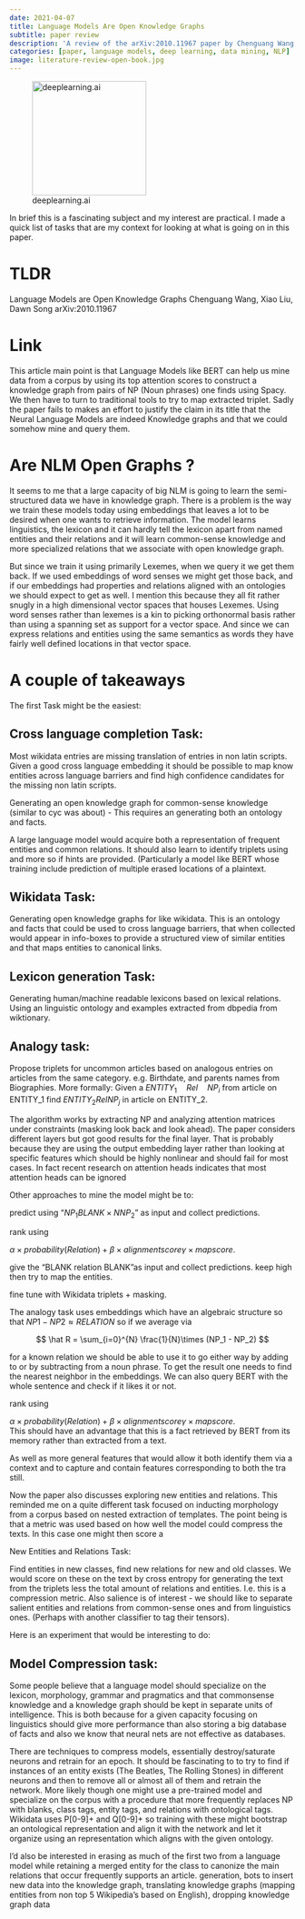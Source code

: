 ```yaml
---
date: 2021-04-07
title: Language Models Are Open Knowledge Graphs
subtitle: paper review
description: 'A review of the arXiv:2010.11967 paper by Chenguang Wang, Xiao Liu, Dawn Song'
categories: [paper, language models, deep learning, data mining, NLP]
image: literature-review-open-book.jpg
---
```


```{=html}
<style>
hr {    clear:both;  }
img[src*='#sl'] { 
  float: right; 
  width:35%; 
  margin:10px 10px 10px 0px; 
  border: 2px solid gold;
  display: block;
}
img[src*='#hi'] { 
  width:85%; 
  display: block;
  margin: 10px auto 10px auto;
  border: 2px solid gold;
}
img[src*='#logo'] {
      width: 20%;
      float: right
}
</style>
```

![deeplearning.ai](logo_deeplearning.ai.png){.column-margin fig-align="left" width="201"}

In brief this is a fascinating subject and my interest are practical. I made a quick list of tasks that are my context for looking at what is going on in this paper.

# TLDR

Language Models are Open Knowledge Graphs Chenguang Wang, Xiao Liu, Dawn Song arXiv:2010.11967

# Link

This article main point is that Language Models like BERT can help us mine data from a corpus by using its top attention scores to construct a knowledge graph from pairs of NP (Noun phrases) one finds using Spacy. We then have to turn to traditional tools to try to map extracted triplet. Sadly the paper fails to makes an effort to justify the claim in its title that the Neural Language Models are indeed Knowledge graphs and that we could somehow mine and query them.

# Are NLM Open Graphs ?

It seems to me that a large capacity of big NLM is going to learn the semi-structured data we have in knowledge graph. There is a problem is the way we train these models today using embeddings that leaves a lot to be desired when one wants to retrieve information. The model learns linguistics, the lexicon and it can hardly tell the lexicon apart from named entities and their relations and it will learn common-sense knowledge and more specialized relations that we associate with open knowledge graph.

But since we train it using primarily Lexemes, when we query it we get them back. If we used embeddings of word senses we might get those back, and if our embeddings had properties and relations aligned with an ontologies we should expect to get as well. I mention this because they all fit rather snugly in a high dimensional vector spaces that houses Lexemes. Using word senses rather than lexemes is a kin to picking orthonormal basis rather than using a spanning set as support for a vector space. And since we can express relations and entities using the same semantics as words they have fairly well defined locations in that vector space.

# A couple of takeaways

The first Task might be the easiest:

## Cross language completion Task:

Most wikidata entries are missing translation of entries in non latin scripts. Given a good cross language embedding it should be possible to map know entities across language barriers and find high confidence candidates for the missing non latin scripts.

Generating an open knowledge graph for common-sense knowledge (similar to cyc was about) - This requires an generating both an ontology and facts.

A large language model would acquire both a representation of frequent entities and common relations. It should also learn to identify triplets using and more so if hints are provided. (Particularly a model like BERT whose training include prediction of multiple erased locations of a plaintext.

## Wikidata Task:

Generating open knowledge graphs for like wikidata. This is an ontology and facts that could be used to cross language barriers, that when collected would appear in info-boxes to provide a structured view of similar entities and that maps entities to canonical links.

## Lexicon generation Task:

Generating human/machine readable lexicons based on lexical relations. Using an linguistic ontology and examples extracted from dbpedia from wiktionary.

## Analogy task:

Propose triplets for uncommon articles based on analogous entries on articles from the same category. e.g. Birthdate, and parents names from Biographies. More formally: Given a $ENTITY_1  \quad Rel  \quad NP_i$ from article on ENTITY_1 find $ENTITY_2 Rel NP_j$ in article on ENTITY_2.

The algorithm works by extracting NP and analyzing attention matrices under constraints (masking look back and look ahead). The paper considers different layers but got good results for the final layer. That is probably because they are using the output embedding layer rather than looking at specific features which should be highly nonlinear and should fail for most cases. In fact recent research on attention heads indicates that most attention heads can be ignored

Other approaches to mine the model might be to:

predict using "$NP_1 BLANK \times N NP_2$" as input and collect predictions.

rank using

$\alpha \times probability(Relation) + \beta \times alignment score \gamma \times map score$.

give the "BLANK relation BLANK"as input and collect predictions. keep high then try to map the entities.

fine tune with Wikidata triplets + masking.

The analogy task uses embeddings which have an algebraic structure so that $NP1 - NP2 \approx RELATION$ so if we average via

$$
\hat R = \sum_{i=0}^{N} \frac{1}{N}\times (NP_1 - NP_2)
$$

for a known relation we should be able to use it to go either way by adding to or by subtracting from a noun phrase. To get the result one needs to find the nearest neighbor in the embeddings. We can also query BERT with the whole sentence and check if it likes it or not.

rank using

$\alpha \times probability(Relation) + \beta \times alignment score \gamma \times map score$.\
This should have an advantage that this is a fact retrieved by BERT from its memory rather than extracted from a text.

As well as more general features that would allow it both identify them via a context and to capture and contain features corresponding to both the tra still.

Now the paper also discusses exploring new entities and relations. This reminded me on a quite different task focused on inducting morphology from a corpus based on nested extraction of templates. The point being is that a metric was used based on how well the model could compress the texts. In this case one might then score a

New Entities and Relations Task:

Find entities in new classes, find new relations for new and old classes. We would score on these on the text by cross entropy for generating the text from the triplets less the total amount of relations and entities. I.e. this is a compression metric. Also salience is of interest - we should like to separate salient entities and relations from common-sense ones and from linguistics ones. (Perhaps with another classifier to tag their tensors).

Here is an experiment that would be interesting to do:

## Model Compression task:

Some people believe that a language model should specialize on the lexicon, morphology, grammar and pragmatics and that commonsense knowledge and a knowledge graph should be kept in separate units of intelligence. This is both because for a given capacity focusing on linguistics should give more performance than also storing a big database of facts and also we know that neural nets are not effective as databases.

There are techniques to compress models, essentially destroy/saturate neurons and retrain for an epoch. It should be fascinating to to try to find if instances of an entity exists (The Beatles, The Rolling Stones) in different neurons and then to remove all or almost all of them and retrain the network. More likely though one might use a pre-trained model and specialize on the corpus with a procedure that more frequently replaces NP with blanks, class tags, entity tags, and relations with ontological tags. Wikidata uses P\[0-9\]+ and Q\[0-9\]+ so training with these might bootstrap an ontological representation and align it with the network and let it organize using an representation which aligns with the given ontology.

I'd also be interested in erasing as much of the first two from a language model while retaining a merged entity for the class to canonize the main relations that occur frequently supports an article. generation, bots to insert new data into the knowledge graph, translating knowledge graphs (mapping entities from non top 5 Wikipedia's based on English), dropping knowledge graph data
